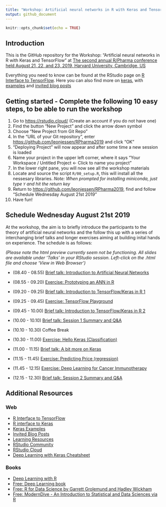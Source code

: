 ```yaml
---
title: "Workshop: Artificial neural networks in R with Keras and TensorFlow"
output: github_document
---
```


```r
knitr::opts_chunk$set(echo = TRUE)
```

## Introduction

This is the GitHub repository for the Workshop: "Artificial neural networks in R with Keras and TensorFlow" at [The second annual R/Pharma conference held August 21, 22, and 23, 2019, Harvard University, Cambridge, US](http://rinpharma.com/)

Everything you need to know can be found at the RStudio page on [R Interface to TensorFlow](https://tensorflow.rstudio.com/). Here you can also find more on [keras](https://tensorflow.rstudio.com/keras/), with [examples](https://tensorflow.rstudio.com/keras/articles/examples/) and [invited blog posts](https://blogs.rstudio.com/tensorflow/)

## Getting started - Complete the following 10 easy steps, to be able to run the workshop

1. Go to [https://rstudio.cloud/](https://rstudio.cloud/) (Create an account if you do not have one)
2. Find the button "New Project" and click the arrow down symbol
3. Choose "New Project from Git Repo"
4. In the "URL of your Git repository", enter [https://github.com/leonjessen/RPharma2019](https://github.com/leonjessen/RPharma2019) and click "OK"
5. "Deploying Project" will now appear and after some time a new session is loaded
6. Name your project in the upper left corner, where it says "Your Workspace / Untitled Project <- Click to name you project"
7. In the lower right pane, you will now see all the workshop materials
8. Locate and source the script `R/00_setup.R`, this will install all the nessesary libraries. _Note: When prompted for installing miniconda, just type `Y` and hit the return key_
9. Return to [https://github.com/leonjessen/RPharma2019](https://github.com/leonjessen/RPharma2019), find and follow "Schedule Wednesday August 21st 2019"
10. Have fun!

## Schedule Wednesday August 21st 2019

At the workshop, the aim is to briefly introduce the participants to the theory of artificial neural networks and the follow this up with a series of interchanging brief talks and longer exercises aiming at building inital hands on experience. The schedule is as follows:

_(Please note the html preview currently seem not be functioning. All slides are available under 'Talks' in your RStudio session. Left-click on the .html file and choose 'View in Web Browser')_

- (08.40 - 08.55) [Brief talk: Introduction to Artificial Neural Networks](http://htmlpreview.github.io/?https://github.com/leonjessen/RPharma2019/blob/master/Talks/01_introduction_to_artificial_neural_networks.html)

- (08.55 - 09.20) [Exercise: Prototyping an ANN in R](Exercises/01_ann_prototype.md)

- (09.20 - 09.25) [Brief talk: Introduction to TensorFlow/Keras in R 1](http://htmlpreview.github.io/?https://github.com/leonjessen/RPharma2019/blob/master/Talks/02_introduction_to_keras_1.html)

- (09.25 - 09.45) [Exercise: TensorFlow Playground](Exercises/02_tensorflow_playground.md)

- (09.45 - 10.00) [Brief talk: Introduction to TensorFlow/Keras in R 2](http://htmlpreview.github.io/?https://github.com/leonjessen/RPharma2019/blob/master/Talks/03_introduction_to_keras_2.html)

- (10.00 - 10.10) [Brief talk: Session 1 Summary and Q&A](http://htmlpreview.github.io/?https://github.com/leonjessen/RPharma2019/blob/master/Talks/04_session_1_summary.html)

- (10.10 - 10.30) Coffee Break

- (10.30 - 11.00) [Exercise: Hello Keras (Classification)](Exercises/03_hello_keras.md)

- (11.00 - 11.15) [Brief talk: A bit more on Keras](http://htmlpreview.github.io/?https://github.com/leonjessen/RPharma2019/blob/master/Talks/05_a_bit_more_on_keras.html)

- (11.15 - 11.45) [Exercise: Predicting Price (regression)](Exercises/04_diamonds_regression.md)

- (11.45 - 12.15) [Exercise: Deep Learning for Cancer Immunotherapy](Exercises/05_deep_learning_for_cancer_immunotherapy.md)

- (12.15 - 12.30) [Brief talk: Session 2 Summary and Q&A](http://htmlpreview.github.io/?https://github.com/leonjessen/RPharma2019/blob/master/Talks/06_session_2_summary.html)

## Additional Resources

### Web

* [R Interface to TensorFlow](https://tensorflow.rstudio.com/)
* [R interface to Keras](https://tensorflow.rstudio.com/keras/)
* [Keras Examples](https://tensorflow.rstudio.com/keras/articles/examples/)
* [Invited Blog Posts](https://blogs.rstudio.com/tensorflow/)
* [Learning Resources](https://tensorflow.rstudio.com/learn/resources.html)
* [RStudio Community](https://community.rstudio.com/)
* [RStudio Cloud](https://rstudio.cloud/)
* [Deep Learning with Keras Cheatsheet](https://github.com/rstudio/cheatsheets/raw/master/keras.pdf)

### Books

* [Deep Learning with R](https://www.manning.com/books/deep-learning-with-r)
* [Free: Deep Learning book](https://www.deeplearningbook.org/)
* [Free: R for Data Science by Garrett Grolemund and Hadley Wickham](https://r4ds.had.co.nz/)
* [Free: ModernDive - An Introduction to Statistical and Data Sciences via R](https://moderndive.com/)
